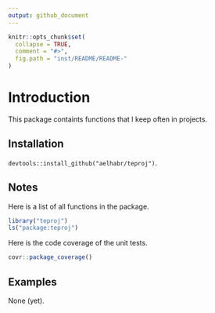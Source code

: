 ```yaml
---
output: github_document
---
```


```r
knitr::opts_chunk$set(
  collapse = TRUE,
  comment = "#>",
  fig.path = "inst/README/README-"
)
```

# Introduction

This package containts functions that I keep often in projects.

## Installation

`devtools::install_github("aelhabr/teproj")`.

## Notes

Here is a list of all functions in the package.
```r
library("teproj")
ls("package:teproj")
```

Here is the code coverage of the unit tests.
```r
covr::package_coverage()
```


## Examples

None (yet).

